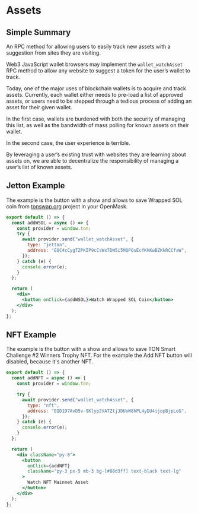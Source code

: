 
# Assets

## Simple Summary

An RPC method for allowing users to easily track new assets with a suggestion from sites they are visiting.

Web3 JavaScript wallet browsers may implement the `wallet_watchAsset` RPC method to allow any website to suggest a token for the user’s wallet to track.

Today, one of the major uses of blockchain wallets is to acquire and track assets. Currently, each wallet either needs to pre-load a list of approved assets, or users need to be stepped through a tedious process of adding an asset for their given wallet.

In the first case, wallets are burdened with both the security of managing this list, as well as the bandwidth of mass polling for known assets on their wallet.

In the second case, the user experience is terrible.

By leveraging a user’s existing trust with websites they are learning about assets on, we are able to decentralize the responsibility of managing a user’s list of known assets.

## Jetton Example

The example is the button with a show and allows to save Wrapped SOL coin from [tonswap.org](https://tonswap.org/) project in your OpenMask.

```jsx
export default () => {
  const addWSOL = async () => {
    const provider = window.ton;
    try {
      await provider.send("wallet_watchAsset", {
        type: "jetton",
        address: "EQC4cCygTZPKIP9cCsWx7DW5i5MQPOsEcfKkKwBZKkRCCfaW",
      });
    } catch (e) {
      console.error(e);
    }
  };

  return (
    <div>
      <button onClick={addWSOL}>Watch Wrapped SOL Coin</button>
    </div>
  );
};
```

<SwitchMainnet>
    <Jetton />
</SwitchMainnet>

## NFT Example

The example is the button with a show and allows to save TON Smart Challenge #2 Winners Trophy NFT. For the example the Add NFT button will disabled, because it's another NFT.

```jsx
export default () => {
  const addNFT = async () => {
    const provider = window.ton;

    try {
      await provider.send("wallet_watchAsset", {
        type: "nft",
        address: "EQD197AvD5v-9Klyp2VATZtjJDUoW8hPL4yDU4ijopBjpLoG",
      });
    } catch (e) {
      console.error(e);
    }
  };

  return (
    <div className="py-8">
      <button
        onClick={addNFT}
        className="py-3 px-5 mb-3 bg-[#88d3ff] text-black text-lg"
      >
        Watch NFT Mainnet Asset
      </button>
    </div>
  );
};

```

<SwitchMainnet>
    <Nft />
</SwitchMainnet>
